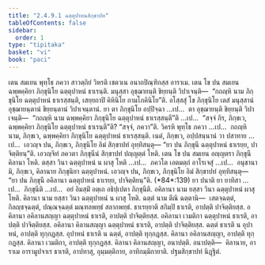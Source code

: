 ```yaml
---
title: "2.4.9.1 ฉตฺตุปาหนสิกฺขาปท"
tableOfContents: false
sidebar:
  order: 1
type: "tipitaka"
basket: "vi"
book: "paci"
---
```



<DynamicBreadcrumb />

<Division number="1178" book="paci">

<Paragraph number="3425" book="paci">
เตน สมเยน พุทฺโธ ภควา สาวตฺถิยํ วิหรติ เชตวเน อนาถปิณฺฑิกสฺส อาราเม. เตน โข ปน สมเยน ฉพฺพคฺคิยา ภิกฺขุนิโย ฉตฺตุปาหนํ ธาเรนฺติ. มนุสฺสา อุชฺฌายนฺติ ขิยฺยนฺติ วิปาเจนฺติ—  “กถญฺหิ นาม ภิกฺขุนิโย ฉตฺตุปาหนํ ธาเรสฺสนฺติ, เสยฺยถาปิ คิหินิโย กามโภคินิโย”ติ.
</Paragraph>

<Paragraph number="3426" book="paci">
อโสฺสสุํ โข ภิกฺขุนิโย เตสํ มนุสฺสานํ อุชฺฌายนฺตานํ ขิยฺยนฺตานํ วิปาเจนฺตานํ. ยา ตา ภิกฺขุนิโย อปฺปิจฺฉา …เป…  ตา อุชฺฌายนฺติ ขิยฺยนฺติ วิปาเจนฺติ—  “กถญฺหิ นาม ฉพฺพคฺคิยา ภิกฺขุนิโย ฉตฺตุปาหนํ ธาเรสฺสนฺตี”ติ …เป…  “สจฺจํ กิร, ภิกฺขเว, ฉพฺพคฺคิยา ภิกฺขุนิโย ฉตฺตุปาหนํ ธาเรนฺตี”ติ? “สจฺจํ, ภควา”ติ. วิครหิ พุทฺโธ ภควา …เป…  กถญฺหิ นาม, ภิกฺขเว, ฉพฺพคฺคิยา ภิกฺขุนิโย ฉตฺตุปาหนํ ธาเรสฺสนฺติ. เนตํ, ภิกฺขเว, อปฺปสนฺนานํ วา ปสาทาย …เป…  เอวญฺจ ปน, ภิกฺขเว, ภิกฺขุนิโย อิมํ สิกฺขาปทํ อุทฺทิสนฺตุ—
</Paragraph>

<Paragraph number="3427" book="paci">
<Emphasis>“ยา ปน ภิกฺขุนี ฉตฺตุปาหนํ ธาเรยฺย, ปาจิตฺติยนฺ”</Emphasis>ติ.
</Paragraph>

<Paragraph number="3428" book="paci">
เอวญฺจิทํ ภควตา ภิกฺขุนีนํ สิกฺขาปทํ ปญฺญตฺตํ โหติ.
</Paragraph>

</Division>
<Division number="1179" book="paci">

<Paragraph number="3429" book="paci">
เตน โข ปน สมเยน อญฺญตรา ภิกฺขุนี คิลานา โหติ. ตสฺสา วินา ฉตฺตุปาหนํ น ผาสุ โหติ …เป…  ภควโต เอตมตฺถํ อาโรเจสุํ …เป…  อนุชานามิ, ภิกฺขเว, คิลานาย ภิกฺขุนิยา ฉตฺตุปาหนํ. เอวญฺจ ปน, ภิกฺขเว, ภิกฺขุนิโย อิมํ สิกฺขาปทํ อุทฺทิสนฺตุ—
</Paragraph>

</Division>
<Division number="1180" book="paci">

<Paragraph number="3430" book="paci">
<Emphasis>“ยา ปน ภิกฺขุนี อคิลานา ฉตฺตุปาหนํ ธาเรยฺย, ปาจิตฺติยนฺ”</Emphasis>ติ. (*84*:<Emphasis>139</Emphasis>)
</Paragraph>

</Division>
<Division number="1181" book="paci">

<Paragraph number="3431" book="paci">
<Emphasis>ยา ปนา</Emphasis>ติ ยา ยาทิสา …เป…  <Emphasis>ภิกฺขุนี</Emphasis>ติ …เป…  อยํ อิมสฺมิํ อตฺเถ อธิปฺเปตา ภิกฺขุนีติ.
</Paragraph>

<Paragraph number="3432" book="paci">
<Emphasis>อคิลานา</Emphasis> นาม ยสฺสา วินา ฉตฺตุปาหนํ ผาสุ โหติ.
</Paragraph>

<Paragraph number="3433" book="paci">
<Emphasis>คิลานา</Emphasis> นาม ยสฺสา วินา ฉตฺตุปาหนํ น ผาสุ โหติ.
</Paragraph>

<Paragraph number="3434" book="paci">
<Emphasis>ฉตฺตํ</Emphasis> นาม ตีณิ ฉตฺตานิ—  เสตจฺฉตฺตํ, กิลญฺชจฺฉตฺตํ, ปณฺณจฺฉตฺตํ มณฺฑลพทฺธํ สลากพทฺธํ. <Emphasis>ธาเรยฺยา</Emphasis>ติ สกิมฺปิ ธาเรติ, อาปตฺติ ปาจิตฺติยสฺส.
</Paragraph>

</Division>
<Division number="1182" book="paci">

<Paragraph number="3435" book="paci">
อคิลานา อคิลานสญฺญา ฉตฺตุปาหนํ ธาเรติ, อาปตฺติ ปาจิตฺติยสฺส. อคิลานา เวมติกา ฉตฺตุปาหนํ ธาเรติ, อาปตฺติ ปาจิตฺติยสฺส. อคิลานา คิลานสญฺญา ฉตฺตุปาหนํ ธาเรติ, อาปตฺติ ปาจิตฺติยสฺส.
</Paragraph>

<Paragraph number="3436" book="paci">
ฉตฺตํ ธาเรติ น อุปาหนํ, อาปตฺติ ทุกฺกฏสฺส. อุปาหนํ ธาเรติ น ฉตฺตํ, อาปตฺติ ทุกฺกฏสฺส. คิลานา อคิลานสญฺญา, อาปตฺติ ทุกฺกฏสฺส. คิลานา เวมติกา, อาปตฺติ ทุกฺกฏสฺส. คิลานา คิลานสญฺญา, อนาปตฺติ.
</Paragraph>

</Division>
<Division number="1183" book="paci">

<Paragraph number="3437" book="paci">
อนาปตฺติ—  คิลานาย, อาราเม อารามูปจาเร ธาเรติ, อาปทาสุ, อุมฺมตฺติกาย, อาทิกมฺมิกายาติ.

</Paragraph>
</Division>

<Paragraph number="3438" type="center" book="paci">
ปฐมสิกฺขาปทํ นิฏฺฐิตํ.
</Paragraph>